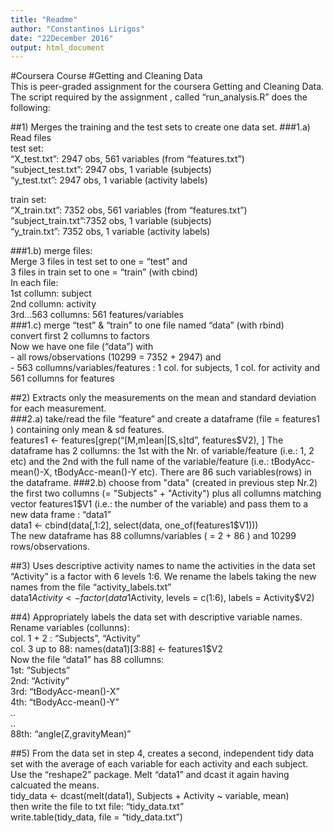 ```yaml
---
title: "Readme"
author: "Constantinos Lirigos"
date: "22December 2016"
output: html_document
---
```

#Coursera Course 
#Getting and Cleaning Data  
This is peer-graded assignment for the coursera Getting and Cleaning Data.  
The script required by the assignment , called "run_analysis.R" does the following:  

##1) Merges the training and the test sets to create one data set.
###1.a) Read files  
test set:  
"X_test.txt": 2947 obs, 561 variables (from "features.txt")  
"subject_test.txt": 2947 obs, 1 variable (subjects)  
"y_test.txt": 2947 obs, 1 variable (activity labels)  

train set:  
"X_train.txt": 7352 obs, 561 variables (from "features.txt")  
"subject_train.txt":7352 obs, 1 variable (subjects)  
"y_train.txt": 7352 obs, 1 variable (activity labels)  

###1.b) merge files:  
Merge 3 files in test set to one = "test" and   
3 files in train set to one = "train" (with cbind)  
In each file:  
1st collumn: subject  
2nd collumn: activity  
3rd...563 collumns: 561 features/variables  
###1.c) merge "test" & "train" to one file named "data" (with rbind)  
convert first 2 collumns to factors  
Now we have one file ("data") with   
- all rows/observations (10299 = 7352 + 2947) and   
- 563 collumns/variables/features : 1 col. for subjects, 1 col. for activity and 561 collumns for features  

##2) Extracts only the measurements on the mean and standard deviation for each measurement.  
###2.a) take/read the file "feature" and create a dataframe (file = features1 ) containing only mean & sd features.   
features1 <- features[grep("[M,m]ean|[S,s]td", features$V2), ]  
The dataframe has 2 collumns: the 1st with the Nr. of variable/feature (i.e.: 1, 2 etc) and the 2nd with the full name of the variable/feature (i.e.: tBodyAcc-mean()-X, tBodyAcc-mean()-Y etc). There are 86 such variables(rows) in the dataframe.  
###2.b) choose from "data" (created in previous step Nr.2) the  first two collumns (= "Subjects" + "Activity") plus all collumns matching vector features1$V1 (i.e.: the number of the variable) and pass them to a new data frame : "data1"  
data1 <- cbind(data[,1:2], select(data, one_of(features1$V1)))  
The new dataframe has 88 collumns/variables ( = 2 + 86 ) and 10299 rows/observations.  

##3) Uses descriptive activity names to name the activities in the data set  
"Activity" is a factor with 6 levels 1:6. We rename the labels taking the new names from the file "activity_labels.txt"  
data1$Activity <- factor(data1$Activity, levels = c(1:6), labels = Activity$V2)


##4) Appropriately labels the data set with descriptive variable names.  
Rename variables (collunns):  
col. 1 + 2 : "Subjects", "Activity"  
col. 3 up to 88: names(data1)[3:88] <- features1$V2  
Now the file "data1" has 88 collumns:  
1st: "Subjects"  
2nd: "Activity"  
3rd: "tBodyAcc-mean()-X"  
4th: "tBodyAcc-mean()-Y"  
..  
..  
88th: "angle(Z,gravityMean)"  

##5) From the data set in step 4, creates a second, independent tidy data set with the average of each variable for each activity and each subject.  
Use the "reshape2" package. Melt "data1" and dcast it again having calcuated the means.   
tidy_data <- dcast(melt(data1), Subjects + Activity ~ variable, mean)  
then write the file to txt file: "tidy_data.txt"  
write.table(tidy_data, file = "tidy_data.txt")



